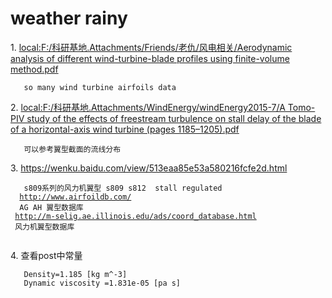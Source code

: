 = weather rainy =

1. [[local:F:/科研基地.Attachments/Friends/老仇/风电相关/Aerodynamic analysis of different wind-turbine-blade profiles using finite-volume method.pdf]] 
    so many wind turbine airfoils data
2. [[local:F:/科研基地.Attachments/WindEnergy/windEnergy2015-7/A Tomo-PIV study of the effects of freestream turbulence on stall delay of the blade of a horizontal-axis wind turbine (pages 1185–1205).pdf ]]
    可以参考翼型截面的流线分布
3. https://wenku.baidu.com/view/513eaa85e53a580216fcfe2d.html     
    s809系列的风力机翼型 s809 s812  stall regulated
   http://www.airfoildb.com/ 
   AG AH 翼型数据库
  http://m-selig.ae.illinois.edu/ads/coord_database.html 
  风力机翼型数据库
  
4. 查看post中常量
    Density=1.185 [kg m^-3]
    Dynamic viscosity =1.831e-05 [pa s]
    
